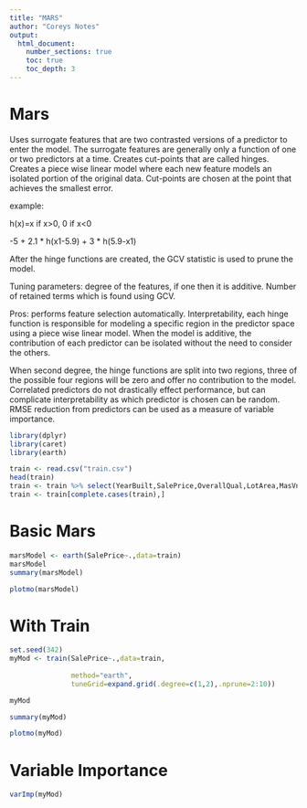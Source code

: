 ---
title: "MARS"
author: "Coreys Notes"
output:
  html_document:
    number_sections: true
    toc: true
    toc_depth: 3
---

# Mars

Uses surrogate features that are two contrasted versions of a predictor to enter the model. The surrogate features are generally only a function of one or two predictors at a time. Creates cut-points that are called hinges. Creates a piece wise linear model where each new feature models an isolated portion of the original data. Cut-points are chosen at the point that achieves the smallest error.

example: 

h(x)=x if x>0, 0 if x<0

-5 + 2.1 * h(x1-5.9) + 3 * h(5.9-x1)

After the hinge functions are created, the GCV statistic is used to prune the model. 

Tuning parameters: degree of the features, if one then it is additive. Number of retained terms which is found using GCV. 

Pros: performs feature selection automatically. Interpretability, each hinge function is responsible for modeling a specific region in the predictor space using a piece wise linear model. When the model is additive, the contribution of each predictor can be isolated without the need to consider the others. 

When second degree, the hinge functions are split into two regions, three of the possible four regions will be zero and offer no contribution to the model. Correlated predictors do not drastically effect performance, but can complicate interpretability as which predictor is chosen can be random. RMSE reduction from predictors can be used as a measure of variable importance.  

```{r}
library(dplyr)
library(caret)
library(earth)
```


```{r}
train <- read.csv("train.csv")
head(train)
train <- train %>% select(YearBuilt,SalePrice,OverallQual,LotArea,MasVnrArea,BsmtQual)
train <- train[complete.cases(train),]
```

# Basic Mars

```{r}
marsModel <- earth(SalePrice~.,data=train)
marsModel
summary(marsModel)
```

```{r}
plotmo(marsModel)
```

# With Train

```{r}
set.seed(342)
myMod <- train(SalePrice~.,data=train,
               
               method="earth",
               tuneGrid=expand.grid(.degree=c(1,2),.nprune=2:10))

myMod

summary(myMod)
```

```{r}
plotmo(myMod)
```

# Variable Importance

```{r}
varImp(myMod)
```











